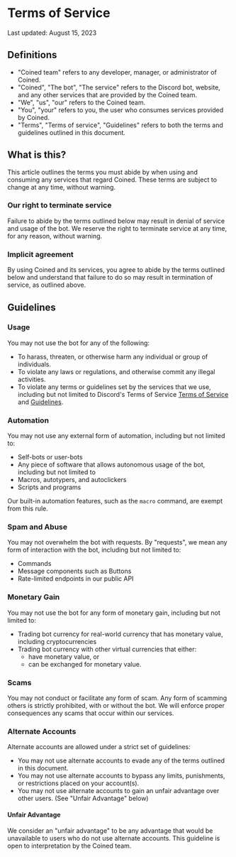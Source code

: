
# Terms of Service

Last updated: August 15, 2023

## Definitions

- "Coined team" refers to any developer, manager, or administrator of Coined.
- "Coined", "The bot", "The service" refers to the Discord bot, website, and any other services that are provided by the Coined team.
- "We", "us", "our" refers to the Coined team.
- "You", "your" refers to you, the user who consumes services provided by Coined.
- "Terms", "Terms of service", "Guidelines" refers to both the terms and guidelines outlined in this document.

## What is this?

This article outlines the terms you must abide by when using and consuming any services that regard Coined.
These terms are subject to change at any time, without warning.

### Our right to terminate service

Failure to abide by the terms outlined below may result in denial of service and usage of the bot.
We reserve the right to terminate service at any time, for any reason, without warning.

### Implicit agreement

By using Coined and its services, you agree to abide by the terms outlined below and understand that failure to do so
may result in termination of service, as outlined above.

## Guidelines

### Usage

You may not use the bot for any of the following:

- To harass, threaten, or otherwise harm any individual or group of individuals.
- To violate any laws or regulations, and otherwise commit any illegal activities.
- To violate any terms or guidelines set by the services that we use, including but not limited to
Discord's Terms of Service [Terms of Service](https://discord.com/terms)
and [Guidelines](https://discord.com/guidelines).

### Automation

You may not use any external form of automation, including but not limited to:

- Self-bots or user-bots
- Any piece of software that allows autonomous usage of the bot, including but not limited to
- Macros, autotypers, and autoclickers
- Scripts and programs

Our built-in automation features, such as the `macro` command, are exempt from this rule.

### Spam and Abuse

You may not overwhelm the bot with requests. By "requests", we mean any form of interaction with the bot,
including but not limited to:

- Commands
- Message components such as Buttons
- Rate-limited endpoints in our public API

### Monetary Gain

You may not use the bot for any form of monetary gain, including but not limited to:

- Trading bot currency for real-world currency that has monetary value, including cryptocurrencies
- Trading bot currency with other virtual currencies that either:
  - have monetary value, or
  - can be exchanged for monetary value.

### Scams

You may not conduct or facilitate any form of scam. Any form of scamming others is strictly prohibited,
with or without the bot. We will enforce proper consequences any scams that occur within our services.

### Alternate Accounts

Alternate accounts are allowed under a strict set of guidelines:

- You may not use alternate accounts to evade any of the terms outlined in this document.
- You may not use alternate accounts to bypass any limits, punishments, or restrictions placed on your account(s).
- You may not use alternate accounts to gain an unfair advantage over other users. (See "Unfair Advantage" below)

#### Unfair Advantage

We consider an "unfair advantage" to be any advantage that would be unavailable to users who do not use alternate
accounts. This guideline is open to interpretation by the Coined team.
